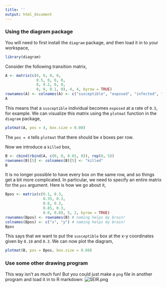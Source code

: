 ```yaml
---
title: ''
output: html_document
---
```


### Using the diagram package

You will need to first install the `diagram` package, and then load it in to your workspace,
```r
library(diagram)
```

Consider the following transition matrix,
```r
A <- matrix(c(0, 0, 0, 0,
              0.5, 0, 0, 0,
              0, 0.2, 0, 0, 
              0, 0, 0.1, 0), 4, 4, byrow = TRUE)
rownames(A) <- colnames(A) <- c("susceptible", "exposed", "infected", "recovered")
A
```
This means that a `susceptible` individual becomes `exposed` at a rate of `0.5`, for example.  We can visualize this matrix using the `plotmat` function in the `diagram` package,
```r
plotmat(A, pos = 4, box.size = 0.08)
```
The `pos = 4` tells `plotmat` that there should be `4` boxes per row.

Now we introduce a `killed` box,
```r
B <- cbind(rbind(A, c(0, 0, 0.01, 0)), rep(0, 5))
rownames(B)[5] <- colnames(B)[5] <- "killed"
B
```
It is no longer possible to have every box on the same row, and so things get a bit more complicated.  In particular, we need to specify an entire matrix for the `pos` argument.  Here is how we go about it,
```r
Bpos <- matrix(c(0.1, 0.3,
                 0.35, 0.3, 
                 0.6, 0.3, 
                 0.85, 0.3,
                 0.6, 0.8), 5, 2, byrow = TRUE)
rownames(Bpos) <- rownames(B) # naming helps my brain!
colnames(Bpos) <- c("x", "y") # naming helps my brain!
Bpos
```
This says that we want to put the `susceptible` box at the x-y coordinates given by `0.10` and `0.3`.  We can now plot the diagram,
```r
plotmat(B, pos = Bpos, box.size = 0.08)
```

### Use some other drawing program

This way isn't as much fun!  But you could just make a `png` file in another program and load it in to R markdown:
![SEIR.png](SEIR.png)
